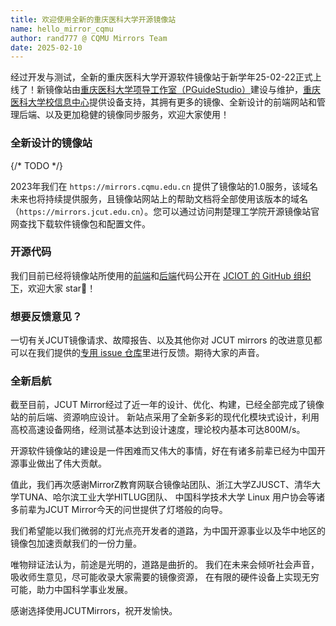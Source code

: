```yaml
---
title: 欢迎使用全新的重庆医科大学开源镜像站
name: hello_mirror_cqmu
author: rand777 @ CQMU Mirrors Team
date: 2025-02-10
---
```


经过开发与测试，全新的重庆医科大学开源软件镜像站于新学年25-02-22正式上线了！新镜像站由[重庆医科大学项导工作室（PGuideStudio）](https://www.pguide.studio/)建设与维护，[重庆医科大学校信息中心](https://net.jcut.edu.cn/)提供设备支持，其拥有更多的镜像、全新设计的前端网站和管理后端、以及更加稳健的镜像同步服务，欢迎大家使用！

### 全新设计的镜像站

{/* TODO */}

2023年我们在 `https://mirrors.cqmu.edu.cn` 提供了镜像站的1.0服务，该域名未来也将持续提供服务，且镜像站网站上的帮助文档将全部使用该版本的域名（`https://mirrors.jcut.edu.cn`）。您可以通过访问荆楚理工学院开源镜像站官网查找下载软件镜像包和配置文件。

### 开源代码

我们目前已经将镜像站所使用的[前端](https://github.com/JCIOTeam/jcutmirror)和[后端](https://github.com/JCIOTeam/tunasync)代码公开在 [JCIOT 的 GitHub 组织下](https://github.com/JCIOTeam)，欢迎大家 star🌟！

### 想要反馈意见？

一切有关JCUT镜像请求、故障报告、以及其他你对 JCUT mirrors 的改进意见都可以在我们提供的[专用 issue 仓库](https://github.com/JCIOTeam/ISSUE)里进行反馈。期待大家的声音。

### 全新启航
截至目前，JCUT Mirror经过了近一年的设计、优化、构建，已经全部完成了镜像站的前后端、资源响应设计。
新站点采用了全新多彩的现代化模块式设计，利用高校高速设备网络，经测试基本达到设计速度，理论校内基本可达800M/s。

开源软件镜像站的建设是一件困难而又伟大的事情，好在有诸多前辈已经为中国开源事业做出了伟大贡献。

值此，我们再次感谢MirrorZ教育网联合镜像站团队、浙江大学ZJUSCT、清华大学TUNA、哈尔滨工业大学HITLUG团队、
中国科学技术大学 Linux 用户协会等诸多前辈为JCUT Mirror今天的问世提供了灯塔般的向导。

我们希望能以我们微弱的灯光点亮开发者的道路，为中国开源事业以及华中地区的镜像包加速贡献我们的一份力量。

唯物辩证法认为，前途是光明的，道路是曲折的。
我们在未来会倾听社会声音，吸收师生意见，尽可能收录大家需要的镜像资源，
在有限的硬件设备上实现无穷可能，助力中国科学事业发展。

感谢选择使用JCUTMirrors，祝开发愉快。



